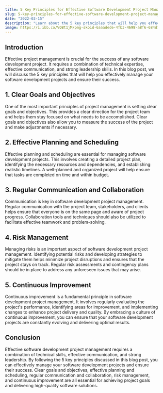 ```yaml
---
title: 5 Key Principles for Effective Software Development Project Management
slug: 5-key-principles-for-effective-software-development-project-management
date: "2022-03-15"
description: "Learn about the 5 key principles that will help you effectively manage your software development projects and ensure their success."
image: https://i.ibb.co/VQBt1jM/png-skoid-6aaadede-4fb3-4698-a8f6-684d7786b067-sktid-a48cca56-e6da-484e-a814-9c849652bcb3-skt-2023-0.png
---
```


## Introduction

Effective project management is crucial for the success of any software development project. It requires a combination of technical expertise, effective communication, and strong leadership skills. In this blog post, we will discuss the 5 key principles that will help you effectively manage your software development projects and ensure their success.

## 1. Clear Goals and Objectives

One of the most important principles of project management is setting clear goals and objectives. This provides a clear direction for the project team and helps them stay focused on what needs to be accomplished. Clear goals and objectives also allow you to measure the success of the project and make adjustments if necessary.

## 2. Effective Planning and Scheduling

Effective planning and scheduling are essential for managing software development projects. This involves creating a detailed project plan, identifying the necessary resources and dependencies, and establishing realistic timelines. A well-planned and organized project will help ensure that tasks are completed on time and within budget.

## 3. Regular Communication and Collaboration

Communication is key in software development project management. Regular communication with the project team, stakeholders, and clients helps ensure that everyone is on the same page and aware of project progress. Collaboration tools and techniques should also be utilized to facilitate effective teamwork and problem-solving.

## 4. Risk Management

Managing risks is an important aspect of software development project management. Identifying potential risks and developing strategies to mitigate them helps minimize project disruptions and ensures that the project stays on track. Regular risk assessments and contingency plans should be in place to address any unforeseen issues that may arise.

## 5. Continuous Improvement

Continuous improvement is a fundamental principle in software development project management. It involves regularly evaluating the project's performance, identifying areas for improvement, and implementing changes to enhance project delivery and quality. By embracing a culture of continuous improvement, you can ensure that your software development projects are constantly evolving and delivering optimal results.

## Conclusion

Effective software development project management requires a combination of technical skills, effective communication, and strong leadership. By following the 5 key principles discussed in this blog post, you can effectively manage your software development projects and ensure their success. Clear goals and objectives, effective planning and scheduling, regular communication and collaboration, risk management, and continuous improvement are all essential for achieving project goals and delivering high-quality software solutions.